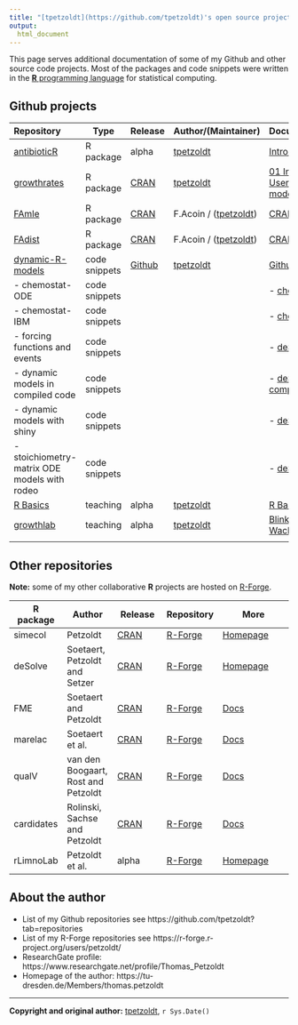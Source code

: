 ---
title: "[tpetzoldt](https://github.com/tpetzoldt)'s open source projects"
output:
  html_document
---


This page serves additional documentation of some of my Github and other source code projects. Most of the packages and code snippets were written in the [**R** programming language](https://www.r-project.org) for statistical computing.


## Github projects

| Repository | Type | Release | Author/(Maintainer) | Documentation |
|:--------------------------------------------------------|---------|------|--------|:--------------|
| [antibioticR](https://github.com/tpetzoldt/antibioticR) |R package | alpha  |[tpetzoldt](https://github.com/tpetzoldt)| [Introduction](antibioticR/articles/Introduction.html)|
| [growthrates](https://github.com/tpetzoldt/growthrates) |R package | [CRAN](https://cran.r-project.org/package=growthrates) | [tpetzoldt](https://github.com/tpetzoldt)|  [01 Introduction](growthrates/doc/Introduction.html), [02 User-defined models](growthrates/doc/User_models.html)|
| [FAmle](https://github.com/tpetzoldt/FAmle) |R package | [CRAN](https://cran.r-project.org/package=FAmle) | F.Acoin / ([tpetzoldt](https://github.com/tpetzoldt))| [CRAN](https://cran.r-project.org/package=FAmle) |
| [FAdist](https://github.com/tpetzoldt/FAdist) |R package | [CRAN](https://cran.r-project.org/package=FAdist) | F.Acoin / ([tpetzoldt](https://github.com/tpetzoldt))| [CRAN](https://cran.r-project.org/package=FAmle) |
| [dynamic-R-models](https://github.com/tpetzoldt/dynamic-R-models) |code snippets | [Github](https://github.com/tpetzoldt/dynamic-R-models)    |[tpetzoldt](https://github.com/tpetzoldt)| [Github](https://github.com/tpetzoldt/dynamic-R-models)  |
| - chemostat-ODE | code snippets | | | - [chemostat-ode](chemostat/chemostat-ode.html) |
| - chemostat-IBM | code snippets | | | - [chemostat-ibm](chemostat/chemostat-ibm.html) |
| - forcing functions and events | code snippets | | | - [deSolve-forcing](deSolve-forcing/deSolve-forcing.html) |
| - dynamic models in compiled code | code snippets | | | - [deSolve-compiled](deSolve-compiled/deSolve-compiled.html) |
| - dynamic models with shiny | code snippets | | | - [deSolve-shiny](deSolve-shiny/deSolve-shiny.html) |
| - stoichiometry-matrix ODE models with rodeo | code snippets | | | - [deSolve-rodeo](deSolve-rodeo/rodeo-lv3.html) |
| [R Basics](https://tpetzoldt.github.io/RBasics) |teaching | alpha  |[tpetzoldt](https://github.com/tpetzoldt)| [R Basics (Slides)](RBasics)|
| [growthlab](https://github.com/tpetzoldt/growthlab) |teaching | alpha  |[tpetzoldt](https://github.com/tpetzoldt)| [Blink LED-Strip](growthlab/doc/blink.html), [Wachstumsversuch](growthlab/doc/versuchsaufbau.html)|
| | | | | |

## Other repositories

**Note:** some of my other collaborative **R** projects are hosted on [R-Forge](https://r-forge.r-project.org/users/petzoldt/). 

| R package | Author | Release | Repository | More |
|---------|---------|---------|----------|-------------|
| simecol | Petzoldt        | [CRAN](https://cran.r-project.org/package=simecol) | [R-Forge](https://r-forge.r-project.org/projects/simecol/) | [Homepage](http://simecol.r-forge.r-project.org) |
| deSolve | Soetaert, Petzoldt and Setzer | [CRAN](https://cran.r-project.org/package=deSolve) | [R-Forge](https://r-forge.r-project.org/projects/desolve/) | [Homepage](http://desolve.r-forge.r-project.org) |
| FME     | Soetaert and Petzoldt | [CRAN](https://cran.r-project.org/package=FME) | [R-Forge](https://r-forge.r-project.org/projects/fme/) | [Docs](https://cran.r-project.org/package=FME) |
| marelac | Soetaert et al. | [CRAN](https://cran.r-project.org/package=marelac) | [R-Forge](https://r-forge.r-project.org/projects/marelac/) | [Docs](https://cran.r-project.org/package=marelac) |
| qualV   | van den Boogaart, Rost and Petzoldt  | [CRAN](https://cran.r-project.org/package=qualV)   | [R-Forge](https://r-forge.r-project.org/projects/qualv/) | [Docs](https://cran.r-project.org/package=qualV) |
| cardidates   | Rolinski, Sachse and Petzoldt  | [CRAN](https://cran.r-project.org/package=cardidates)   | [R-Forge](https://r-forge.r-project.org/projects/cardidates/) | [Docs](https://cran.r-project.org/package=cardidates) |
| rLimnoLab | Petzoldt et al.      |        alpha                                   | [R-Forge](https://r-forge.r-project.org/projects/rlimnolab/) | [Homepage](http://rlimnolab.r-forge.r-project.org) |


## About the author

* List of my Github repositories see https://github.com/tpetzoldt?tab=repositories
* List of my R-Forge repositories see https://r-forge.r-project.org/users/petzoldt/
* ResearchGate profile: https://www.researchgate.net/profile/Thomas_Petzoldt
* Homepage of the author: https://tu-dresden.de/Members/thomas.petzoldt

----

**Copyright and original author:** [tpetzoldt](https://github.com/tpetzoldt), `r Sys.Date()`

